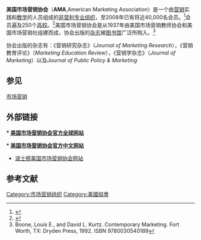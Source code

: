 {{NoteTA
|T=zh-cn:美国市场营销协会;zh-hk:美國市場營銷協會;zh-tw:美國市場行銷協會;
|1=zh-cn:营销;zh-hk:營銷;zh-tw:行銷;
}}
'''美国市场营销协会'''（'''AMA''',American Marketing Association）是一个由[[营销|营销]]实践和[[教学|教学]]的人员组成的[[非营利组织|非营利专业组织]]，至2008年已有将近40,000名会员。<ref>{{cite web  | title = "About AMA"  | publisher = American Marketing Association  | url = http://www.marketingpower.com/AboutAMA/Pages/default.aspx  | accessdate = 2008-10-03  | archive-url = https://web.archive.org/web/20081018194236/http://www.marketingpower.com/aboutama/Pages/default.aspx  | archive-date = 2008-10-18  | dead-url = yes  }}</ref>会员遍及250个[[高校|高校]]。<ref>{{cite web
 |publisher   = American Marketing Association
 |url         = http://www.marketingpower.com/content24499.php
 |title       = "Chapters"
 |date        = 2007
 |accessdate  = December 1, 2007
 |deadurl     = yes
 |archiveurl  = https://web.archive.org/web/20071201102923/http://www.marketingpower.com/content24499.php
 |archivedate = 2007年12月1日
}}</ref>美国市场营销协会是从1937年由美国市场营销教师协会和美国市场营销社组建而成，协会出版的[[杂志|杂志]]被[[图书馆|图书馆]]广泛所购入。<ref> Boone, Louis E., and David L. Kurtz. Contemporary Marketing. Fort Worth, TX: Dryden Press, 1992. ISBN  9780030540189</ref>

协会出版的杂志有：《营销研究杂志》（''Journal of Marketing Research''），《营销教育评论》（''Marketing Education Review''），《营销学杂志》（''Journal of Marketing''）以及''Journal of Public Policy & Marketing''

==参见==
[[市场营销|市场营销]]
==外部链接==
'''* [http://www.ama.org/   美国市场营销协会官方全球网站]'''

'''* [https://web.archive.org/web/20140516205338/http://amachina.org.cn/   美国市场营销协会官方中文网站]'''

* [http://www.AMABoston.com/   波士顿美国市场营销协会网站] {{Wayback|url=http://www.amaboston.com/ |date=20110207203355 }}

==参考文献==
<references/>

[[Category:市场营销组织|Category:市场营销组织]]
[[Category:美國協會|Category:美國協會]]